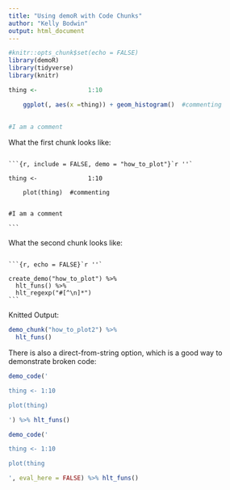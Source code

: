 ```yaml
---
title: "Using demoR with Code Chunks"
author: "Kelly Bodwin"
output: html_document
---
```


```r
#knitr::opts_chunk$set(echo = FALSE)
library(demoR)
library(tidyverse)
library(knitr)
```


```r

thing <-              1:10

    ggplot(, aes(x =thing)) + geom_histogram()  #commenting
    
    
#I am a comment

```

What the first chunk looks like:

````

```{r, include = FALSE, demo = "how_to_plot"}`r ''`

thing <-              1:10

    plot(thing)  #commenting
    
    
#I am a comment

```

````


What the second chunk looks like:
````

```{r, echo = FALSE}`r ''`

create_demo("how_to_plot") %>% 
  hlt_funs() %>% 
  hlt_regexp("#[^\n]*")
```

````

Knitted Output:

```r
demo_chunk("how_to_plot2") %>% 
  hlt_funs()
```


There is also a direct-from-string option, which is a good way to demonstrate broken code:


```r
demo_code('

thing <- 1:10

plot(thing)

') %>% hlt_funs()
```

```r
demo_code('

thing <- 1:10

plot(thing

', eval_here = FALSE) %>% hlt_funs()
```



